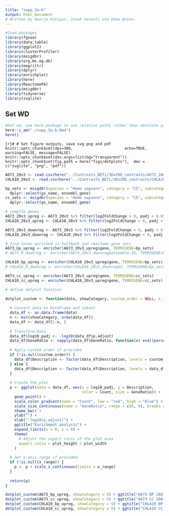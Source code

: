 ```yaml
---
title: "supp_3a-b"
output: html_document
# Written by Neerja Katiyar, Jonah Valenti and Emma Wrenn.
---
```



```r
#load packages
library(fgsea)
library(data.table)
library(ggplot2)
library(clusterProfiler)
library(msigdbr)
library(org.Hs.eg.db)
library(magrittr)
library(dplyr)
library(enrichplot)
library(here)
library(ReactomePA)
library(msigdbr)
library(tidyverse)
library(svglite)
```


## Set WD
```r
#Set wd, use here package to use relative paths rather than absolute paths
here::i_am("./supp_3a-b.Rmd")
here()

```

```{r}#
# Set figure outputs, save svg png and pdf
knitr::opts_chunk$set(dpi=300,
                      echo=TRUE, warning=FALSE, message=FALSE)
knitr::opts_chunk$set(dev.args=list(bg="transparent"))
knitr::opts_chunk$set(fig.path = here("figs/dotplots"),  dev = c("svglite", "png", "pdf"))
```


```r
A673_20v3 <- read.csv(here("../Contrasts_BETi/3Dv20D_contrasts/A673_20d_v_3d_results.csv"))
CHLA10_20v3 <- read.csv(here("../Contrasts_BETi/3Dv20D_contrasts/CHLA10_20d_v_3d_results.csv"))
```


```r
bp_sets <- msigdbr(species = "Homo sapiens", category = "C5", subcategory = "GO:BP") %>% 
  dplyr::select(gs_name, ensembl_gene)
cc_sets <- msigdbr(species = "Homo sapiens", category = "C5", subcategory = "GO:CC") %>% 
  dplyr::select(gs_name, ensembl_gene)


```


```r
# compile genes
A673_20v3_upreg <- A673_20v3 %>% filter(log2FoldChange > 0, padj < 0.05) %>% rownames_to_column("gene") %>% dplyr::select(gene)
CHLA10_20v3_upreg <- CHLA10_20v3 %>% filter(log2FoldChange > 0, padj < 0.05) %>% rownames_to_column("gene") %>% dplyr::select(gene) 

A673_20v3_downreg <- A673_20v3 %>% filter(log2FoldChange < 0, padj < 0.05) %>% rownames_to_column("gene") %>% dplyr::select(gene)
CHLA10_20v3_downreg <- CHLA10_20v3 %>% filter(log2FoldChange < 0, padj < 0.05) %>% rownames_to_column("gene") %>% dplyr::select(gene)

```


```r
# find terms enriched in hallmark and reactome gene sets
A673_bp_upreg <- enricher(A673_20v3_upreg$gene, TERM2GENE=bp_sets)
# A673_H_downreg <- enricher(A673_20v3_downreg$ensemble.ID, TERM2GENE=bp_sets)

CHLA10_bp_upreg <- enricher(CHLA10_20v3_upreg$gene, TERM2GENE=bp_sets)
# CHLA10_H_downreg <- enricher(CHLA10_20v3_downreg$X, TERM2GENE=bp_sets)

A673_cc_upreg <- enricher(A673_20v3_upreg$gene, TERM2GENE=cc_sets)
CHLA10_cc_upreg <- enricher(CHLA10_20v3_upreg$gene, TERM2GENE=cc_sets)


```


```r
# define dotplot function

dotplot_custom <- function(data, showCategory, custom_order = NULL, x_range = NULL, plot_width = 6, plot_height = 8) {
  
  # Convert data to DataFrame and subset
  data_df <- as.data.frame(data)
  n <- min(showCategory, nrow(data_df))
  data_df <- data_df[1:n, ]
  
  # Transform data
  data_df$log10_padj <- -log10(data_df$p.adjust)
  data_df$GeneRatio <- sapply(data_df$GeneRatio, function(x) eval(parse(text = x)))
  
  # Apply custom order if provided
  if (!is.null(custom_order)) {
    data_df$Description <- factor(data_df$Description, levels = custom_order)
  } else {
    data_df$Description <- factor(data_df$Description, levels = data_df$Description[order(data_df$log10_padj)])
  }
  
  # Create the plot
  p <- ggplot(data = data_df, aes(x = log10_padj, y = Description,
                                  color = Count, size = GeneRatio)) +
    geom_point() +
    scale_color_gradient(name = "Count", low = "red", high = "blue") +
    scale_size_continuous(name = "GeneRatio", range = c(6, 8), breaks = pretty(data_df$GeneRatio, n = 3)) +
    theme_bw() +
    ylab("") +
    xlab("-log10(p.adjust)") +
    ggtitle("Enrichment analysis") +
    expand_limits(x = 0, y = 0) +
    theme(
      # Adjust the aspect ratio of the plot area
      aspect.ratio = plot_height / plot_width
    )
  
  # Set x-axis range if provided
  if (!is.null(x_range)) {
    p <- p + scale_x_continuous(limits = x_range)
  }
  
  return(p)
}

```


```r
dotplot_custom(A673_bp_upreg, showCategory = 5) + ggtitle("A673 BP 20d vs 3d Upreg")
dotplot_custom(A673_cc_upreg, showCategory = 5) + ggtitle("A673 CC 20d vs 3d Upreg")
dotplot_custom(CHLA10_bp_upreg, showCategory = 5) + ggtitle("CHLA10 BP 20d vs 3d Upreg")
dotplot_custom(CHLA10_cc_upreg, showCategory = 5) + ggtitle("CHLA10 CC 20d vs 3d Upreg")

```


